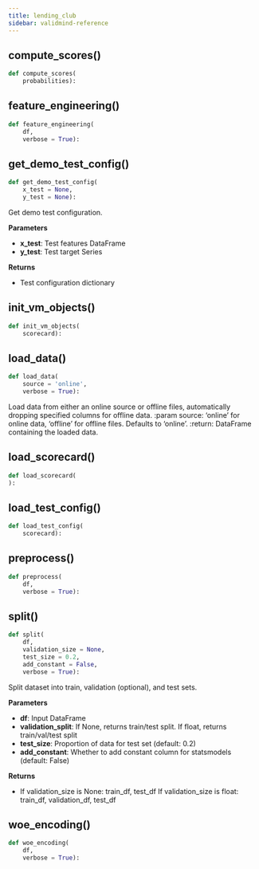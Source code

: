 ```yaml
---
title: lending_club
sidebar: validmind-reference
---
```


## compute_scores[()]{.muted}

<!-- function.qmd.jinja2 - function signature -->

```python
def compute_scores(
    probabilities):
```

## feature_engineering[()]{.muted}

<!-- function.qmd.jinja2 - function signature -->

```python
def feature_engineering(
    df,
    verbose = True):
```

## get_demo_test_config[()]{.muted}

<!-- function.qmd.jinja2 - function signature -->

```python
def get_demo_test_config(
    x_test = None,
    y_test = None):
```

Get demo test configuration.

**Parameters**

- **x_test**: Test features DataFrame
- **y_test**: Test target Series

**Returns**

- Test configuration dictionary

## init_vm_objects[()]{.muted}

<!-- function.qmd.jinja2 - function signature -->

```python
def init_vm_objects(
    scorecard):
```

## load_data[()]{.muted}

<!-- function.qmd.jinja2 - function signature -->

```python
def load_data(
    source = 'online',
    verbose = True):
```

Load data from either an online source or offline files, automatically dropping specified columns for offline data. :param source: 'online' for online data, 'offline' for offline files. Defaults to 'online'. :return: DataFrame containing the loaded data.

## load_scorecard[()]{.muted}

<!-- function.qmd.jinja2 - function signature -->

```python
def load_scorecard(
):
```

## load_test_config[()]{.muted}

<!-- function.qmd.jinja2 - function signature -->

```python
def load_test_config(
    scorecard):
```

## preprocess[()]{.muted}

<!-- function.qmd.jinja2 - function signature -->

```python
def preprocess(
    df,
    verbose = True):
```

## split[()]{.muted}

<!-- function.qmd.jinja2 - function signature -->

```python
def split(
    df,
    validation_size = None,
    test_size = 0.2,
    add_constant = False,
    verbose = True):
```

Split dataset into train, validation (optional), and test sets.

**Parameters**

- **df**: Input DataFrame
- **validation_split**: If None, returns train/test split. If float, returns train/val/test split
- **test_size**: Proportion of data for test set (default: 0.2)
- **add_constant**: Whether to add constant column for statsmodels (default: False)

**Returns**

- If validation_size is None: train_df, test_df If validation_size is float: train_df, validation_df, test_df

## woe_encoding[()]{.muted}

<!-- function.qmd.jinja2 - function signature -->

```python
def woe_encoding(
    df,
    verbose = True):
```
